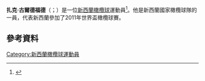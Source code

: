 '''扎克·古爾德福德'''（{{lang-en|Zac Guildford}}；{{bd|1989年|2月8日}}）是一位[[新西蘭|新西蘭]][[橄欖球|橄欖球]]運動員<ref name="Death casts shadow on under-20 rugby win">{{cite web|url=http://www.stuff.co.nz/sport/2525790/Death-casts-shadow-on-under-20-rugby-win|title=Death casts shadow on under-20 rugby win|work=Stuff|location=New Zealand|date=23 June 2009|accessdate=25 June 2009|archive-date=2012-10-13|archive-url=https://web.archive.org/web/20121013181700/http://www.stuff.co.nz/sport/2525790/Death-casts-shadow-on-under-20-rugby-win|dead-url=no}}</ref>。他是新西蘭國家橄欖球隊的一員，代表新西蘭參加了2011年世界盃橄欖球賽。
==參考資料==
{{Reflist}}
[[Category:新西蘭橄欖球運動員|Category:新西蘭橄欖球運動員]]